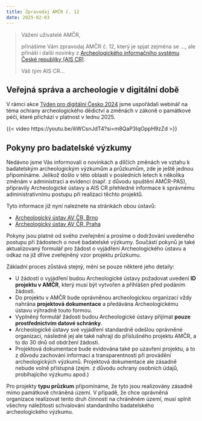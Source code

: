 ```yaml
---
title: Zpravodaj AMČR č. 12
date: 2025-02-03
---
```


> Vážení uživatelé AMČR,
>
> přinášíme Vám zpravodaj AMČR č. 12, který je spjat zejména se ..., ale přináší i další novinky z [Archeologického informačního systému České republiky (AIS CR)](https://www.aiscr.cz/){.external}.
>
> Váš *tým* AIS CR...

## Veřejná správa a archeologie v digitální době

V rámci akce [Týden pro digitální Česko 2024](https://digitalnicesko.gov.cz/){.external} jsme uspořádali webinář na téma ochrany archeologického dědictví a změnách v zákoně o památkové péči, které přichází v platnost v lednu 2025.

{{< video https://youtu.be/iliWCsnJdT4?si=m8QaP3IqOppH9zZd >}}


## Pokyny pro badatelské výzkumy

Nedávno jsme Vás informovali o novinkách a dílčích změnách ve vztahu k badatelským archeologickým výzkumům a průzkumům, zde je ještě jednou připomínáme. Jelikož došlo v této oblasti v posledních letech k několika změnám v administraci a evidenci (např. z důvodu spuštění AMČR-PAS), připravily Archeologické ústavy a AIS CR přehledné informace k správnému administrativnímu postupu při realizaci těchto projektů.

Tyto informace již nyní naleznete na stránkách obou ústavů:

- [Archeologický ústav AV ČR, Brno](https://www.arub.cz/badatelske-archeologicke-vyzkumy/badatelske-archeologicke-vyzkumy/){.external}
- [Archeologický ústav AV ČR, Praha](https://www.arup.cas.cz/veda-vyzkum/terenni-vyzkumy/badatelske-archeologicke-vyzkumy/){.external}

Pokyny jsou platné od svého zveřejnění a prosíme o dodržování uvedeného postupu při žádostech o nové badatelské výzkumy. Součástí pokynů je také aktualizovaný formulář pro žádost o vyjádření Archeologického ústavu a odkaz na již dříve zveřejněný vzor projektu průzkumu.

Základní proces zůstává stejný, mění se pouze některé jeho detaily:

- U žádostí o vyjádření budou Archeologické ústavy požadovat uvedení **ID projektu v AMČR**, který musí být vytvořen a přihlášen před podáním žádosti.
- Do projektu v AMČR bude oprávněnou archeologickou organizací vždy nahrána **projektová dokumentace** a předávána Archeologickému ústavu výhradně touto formou.
- Vyplněný formulář žádosti budou Archeologické ústavy přijímat **pouze prostřednictvím datové schránky**.
- Archeologické ústavy své vyjádření standardně odešlou oprávněné organizaci, následně jej ale také nahrají do příslušného projektu AMČR, a to do 30 dnů od obdržení žádosti.
- Projektová dokumentace bude evidována také po uzavření projektu, a to z důvodu zachování informací a transparentnosti při provádění archeologických výzkumů. Projektová dokumentace ale zásadně nebude volně přístupná (zejm. z důvodu ochrany osobních údajů, probíhajícího výzkumu apod.)

Pro projekty **typu průzkum** připomínáme, že tyto jsou realizovány zásadně mimo památkově chráněná území. V případě, že chce oprávněná organizace realizovat tento druh činnosti na chráněném území, musí splnit všechny náležitosti schvalování standardního badatelského archeologického výzkumu.

